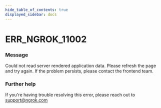 ```yaml
---
hide_table_of_contents: true
displayed_sidebar: docs
---
```



# ERR_NGROK_11002

### Message
Could not read server rendered application data. Please refresh the page and try again. If the problem persists, please contact the frontend team.

<ErrorDetails error='err_ngrok_11002' />


### Further help
If you're having trouble resolving this error, please reach out to [support@ngrok.com](mailto:support@ngrok.com?subject=Help%20with%20ERR_NGROK_11002)


